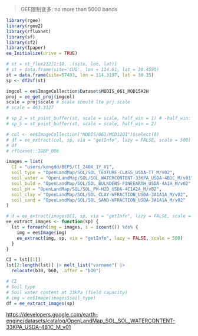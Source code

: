 > GEE限制变多: no more than 5000 bands

```r
library(rgee)
library(rgee2)
library(rfluxnet)
library(sf)
library(sf2)
library(Ipaper)
ee_Initialize(drive = TRUE)
```

```r
# st = st_flux212[1:10, .(site, lon, lat)]
# st = data.frame(site='CUG', lon = 114.61, lat = 30.4595)
st = data.frame(site=57493, lon = 114.3197, lat = 30.35)
sp <- df2sf(st)

imgcol = ee$ImageCollection$Dataset$MODIS_061_MOD15A2H
proj = ee_get_proj(imgcol)
scale = proj$scale # scale should lte prj.scale
# scale = 463.3127

# sp_2 = st_point_buffer(st, scale = scale, half_win = 1) # -half_win: half_win
# sp_5 = st_point_buffer(st, scale = scale, half_win = 2)
```

```r
# col <- ee$ImageCollection("MODIS/061/MCD12Q1")$select(0)
# df = ee_extract(col, sp, via = "getInfo", lazy = FALSE, scale = 500)
# df
# rfluxnet::IGBP_006

images = list(
  CI = "users/kongdd/BEPS/CI_240X_1Y_V1",
  soil_type = "OpenLandMap/SOL/SOL_TEXTURE-CLASS_USDA-TT_M/v02",
  soil_water = "OpenLandMap/SOL/SOL_WATERCONTENT-33KPA_USDA-4B1C_M/v01", 
  soil_buld = "OpenLandMap/SOL/SOL_BULKDENS-FINEEARTH_USDA-4A1H_M/v02", 
  soil_pH = "OpenLandMap/SOL/SOL_PH-H2O_USDA-4C1A2A_M/v02", 
  soil_clay = "OpenLandMap/SOL/SOL_CLAY-WFRACTION_USDA-3A1A1A_M/v02", 
  soil_sand = "OpenLandMap/SOL/SOL_SAND-WFRACTION_USDA-3A1A1A_M/v02"
)

# d = ee_extract(images$CI, sp, via = "getInfo", lazy = FALSE, scale = 500)
ee_extract_images <- function(sp) {
  lst = foreach(img = images, i = icount()) %do% {
    img = ee$Image(img)
    ee_extract(img, sp, via = "getInfo", lazy = FALSE, scale = 500)
  }
}

CI = lst[[1]]
lst[2:length(lst)] |> melt_list("varname") |> 
  relocate(b30, b60, .after = "b10")

# CI
# Soil type
# Soil water content at 33kPa (field capacity) 
# img = ee$Image(images$soil_type)
df = ee_extract_images(sp)


```

<https://developers.google.com/earth-engine/datasets/catalog/OpenLandMap_SOL_SOL_WATERCONTENT-33KPA_USDA-4B1C_M_v01>

